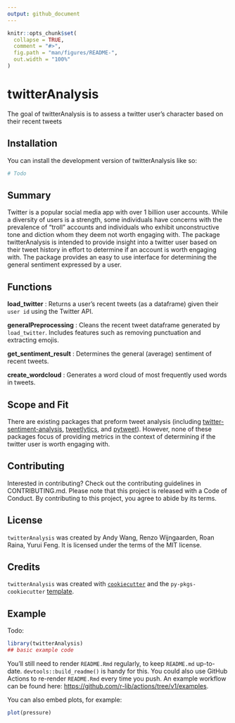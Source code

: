 ```yaml
---
output: github_document
---
```


<!-- README.md is generated from README.Rmd. Please edit that file -->

```r
knitr::opts_chunk$set(
  collapse = TRUE,
  comment = "#>",
  fig.path = "man/figures/README-",
  out.width = "100%"
)
```

# twitterAnalysis

<!-- badges: start -->
<!-- badges: end -->

The goal of twitterAnalysis is to assess a twitter user's character based on their recent tweets

## Installation

You can install the development version of twitterAnalysis like so:

``` r
# Todo
```

## Summary

Twitter is a popular social media app with over 1 billion user accounts. While a diversity of users is a strength, some individuals have concerns with the prevalence of "troll" accounts and individuals who exhibit unconstructive tone and diction whom they deem not worth engaging with.
The package twitterAnalysis is intended to provide insight into a twitter user based on their tweet history in effort to determine if an account is worth engaging with. The package provides an easy to use interface for determining the general sentiment expressed by a user.

## Functions 

**load_twitter** : Returns a user's recent tweets (as a dataframe) given their `user id` using the Twitter API.

**generalPreprocessing** : Cleans the recent tweet dataframe generated by `load_twitter`. Includes features such as removing punctuation and extracting emojis.

**get_sentiment_result** : Determines the general (average) sentiment of recent tweets.

**create_wordcloud** : Generates a word cloud of most frequently used words in tweets.


## Scope and Fit 

There are existing packages that preform tweet analysis (including [twitter-sentiment-analysis](https://github.com/abdulfatir/twitter-sentiment-analysis), [tweetlytics](https://github.com/UBC-MDS/tweetlytics), and [pytweet](https://github.com/UBC-MDS/pytweet)). However, none of these packages focus of providing metrics in the context of determining if the twitter user is worth engaging with.

## Contributing

Interested in contributing? Check out the contributing guidelines in CONTRIBUTING.md. Please note that this project is released with a Code of Conduct. By contributing to this project, you agree to abide by its terms.

## License 

`twitterAnalysis` was created by Andy Wang, Renzo Wijngaarden, Roan Raina, Yurui Feng. It is licensed under the terms of the MIT license.

## Credits

`twitterAnalysis` was created with [`cookiecutter`](https://cookiecutter.readthedocs.io/en/latest/) and the `py-pkgs-cookiecutter` [template](https://github.com/py-pkgs/py-pkgs-cookiecutter).


## Example

Todo:

```r
library(twitterAnalysis)
## basic example code
```

You'll still need to render `README.Rmd` regularly, to keep `README.md` up-to-date. `devtools::build_readme()` is handy for this. You could also use GitHub Actions to re-render `README.Rmd` every time you push. An example workflow can be found here: <https://github.com/r-lib/actions/tree/v1/examples>.

You can also embed plots, for example:

```r
plot(pressure)
```
